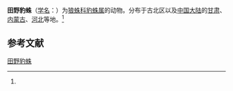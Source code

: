 {{Speciesbox
| name = 田野豹蛛
| status = 
| status_system = 
| image = 
| genus = Pardosa
| species = agrestis
| authority = (Westring, 1861)<ref name='id13844'>{{cite web| url =http://www.bioinfo.cn/db05/BjdwSpecies.php?action=view&id=13844| title =田野豹蛛| work =《中国动物物种编目数据库》| publisher =中国科学院微生物研究所| author =中国科学院动物研究所| accessdate =2009-04-28| deadurl =yes| archiveurl =https://web.archive.org/web/20160305024505/http://www.bioinfo.cn/db05/BjdwSpecies.php?action=view&id=13844| archivedate =2016-03-05}}</ref>
}}

'''田野豹蛛'''（[[学名|学名]]：{{lang|la|''Pardosa agrestis''}}）为[[狼蛛科|狼蛛科]][[豹蛛属|豹蛛属]]的动物。分布于古北区以及[[中国大陆|中国大陆]]的[[甘肃|甘肃]]、[[内蒙古|内蒙古]]、[[河北|河北]]等地。<ref name='id13844'/>

== 参考文献 ==
{{reflist}}

{{Wikispecies|Pardosa agrestis}}
{{Taxonbar|from=Q304170}}

[[Category:豹蛛属|田野豹蛛]]


{{蜘蛛小作品}}